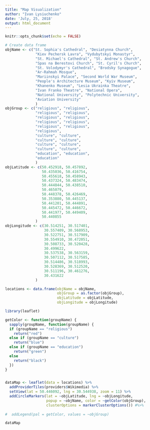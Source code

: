 ```yaml
---
title: "Map Visualization"
author: "Ivan Lysiuchenko"
date: 'July, 25, 2018'
output: html_document
---
```


```r
knitr::opts_chunk$set(echo = FALSE)
```

```r
# Create data frame
objName <- c("St. Sophia's Cathedral", "Desiatynna Church", 
              "Kiev Pechersk Lavra", "Vydubytskyi Monastyr",
              "St. Michael's Cathedral", "St. Andrew's Church",
              "Spas na Berestovi Church", "St. Cyril's Church",
              "St. Volodymyr's Cathedral", "Brodsky Synagogue",
              "Ar-Rahmah Mosque",
              "Mariinskyi Palace", "Second World War Museum",
              "People's Architecture Museum", "Kyiv Museum",
              "Khanenko Museum", "Lesia Ukrainka Theatre",
              "Ivan Franko Theatre", "National Opera",
              "National University", "Polytechnic University",
              "Aviation University"
              )
objGroup <- c("religious", "religious",
              "religious", "religious",
              "religious", "religious",
              "religious", "religious",
              "religious", "religious",
              "religious",
              "culture", "culture",
              "culture", "culture",
              "culture", "culture",
              "culture", "culture",
              "education", "education",
              "education"
              )
objLatitude <- c(50.452918, 50.457892,
                 50.435036, 50.416754,
                 50.455618, 50.458943,
                 50.437324, 50.483474,
                 50.444844, 50.438510,
                 50.465079, 
                 50.448378, 50.426469,
                 50.353880, 50.445137,
                 50.441201, 50.444891,
                 50.445472, 50.446672,
                 50.441977, 50.449409,
                 50.440855
              )
objLongitude <- c(30.514251, 30.517401,
                  30.557409, 30.568953,
                  30.522751, 30.517909,
                  30.554910, 30.472051,
                  30.508733, 30.520428,
                  30.499622,
                  30.537538, 30.563159,
                  30.507112, 30.517585,
                  30.514486, 30.518993,
                  30.528369, 30.512520,
                  30.511196, 30.461276,
                  30.431622
              )

locations <- data.frame(objName = objName,
                        objGroup = as.factor(objGroup),
                        objLatitude = objLatitude,
                        objLongitude = objLongitude)
```

```r

library(leaflet)

getColor <- function(groupName) {
  sapply(groupName, function(groupName) {
  if (groupName == "religious")
    return("red")
  else if (groupName == "culture")
    return("blue")
  else if (groupName == "education")
    return("green")
  else
    return("black")
  })
}


dataMap <- leaflet(data = locations) %>%
  addProviderTiles(providers$Wikimedia) %>%
  setView(lat = 50.446092, lng = 30.544938, zoom = 11) %>%
  addCircleMarkers(lat = ~objLatitude, lng = ~objLongitude,
                   popup = ~objName, color = ~getColor(objGroup),
                   clusterOptions = markerClusterOptions()) #%>%
  
#  addLegend(pal = getColor, values = ~objGroup)

dataMap

```
